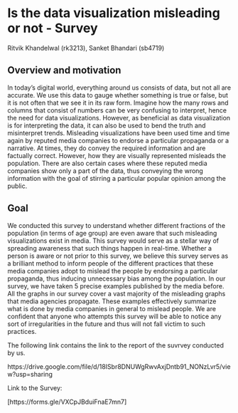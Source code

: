 # Is the data visualization misleading or not - Survey 

Ritvik Khandelwal (rk3213), Sanket Bhandari (sb4719)

## Overview and motivation

In today’s digital world, everything around us consists of data, but not all are accurate. We use this data to gauge whether something is true or false, but it is not often that we see it in its raw form. Imagine how the many rows and columns that consist of numbers can be very confusing to interpret, hence the need for data visualizations.
However, as beneficial as data visualization is for interpreting the data, it can also be used to bend the truth and misinterpret trends. Misleading visualizations have been used time and time again by reputed media companies to endorse a particular propaganda or a narrative. At times, they do convey the required information and are factually correct. However, how they are visually represented misleads the population. There are also certain cases where these reputed media companies show only a part of the data, thus conveying the wrong information with the goal of stirring a particular popular opinion among the public.

## Goal

We conducted this survey to understand whether different fractions of the population (in terms of age group) are even aware that such misleading visualizations exist in media. This survey would serve as a stellar way of spreading awareness that such things happen in real-time. Whether a person is aware or not prior to this survey, we believe this survey serves as a brilliant method to inform people of the different practices that these media companies adopt to mislead the people by endorsing a particular propaganda, thus inducing unnecessary bias among the population.
In our survey, we have taken 5 precise examples published by the media before. All the graphs in our survey cover a vast majority of the misleading graphs that media agencies propagate. These examples effectively summarize what is done by media companies in general to mislead people. We are confident that anyone who attempts this survey will be able to notice any sort of irregularities in the future and thus will not fall victim to such practices.

The following link contains the link to the report of the suvrvey conducted by us. 

[https://drive.google.com/file/d/18ISbr8DNUWgRwvAxjDntb91_NONzLvr5/view?usp=sharing]{target="_blank"}

Link to the Survey:

[https://forms.gle/VXCpJBduiFnaE7mn7] 



